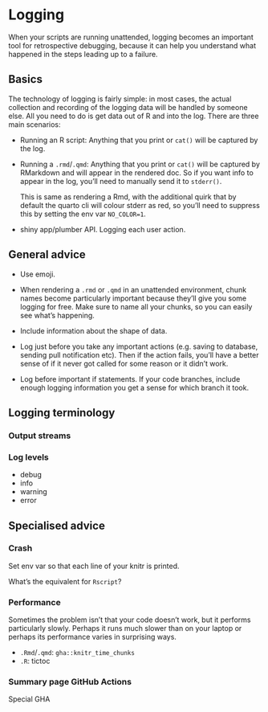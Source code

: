 # Logging

When your scripts are running unattended, logging becomes an important tool for retrospective debugging, because it can help you understand what happened in the steps leading up to a failure.

## Basics

The technology of logging is fairly simple: in most cases, the actual collection and recording of the logging data will be handled by someone else. All you need to do is get data out of R and into the log. There are three main scenarios:

* Running an R script: Anything that you print or `cat()` will be captured by the log.

* Running a `.rmd`/`.qmd`: Anything that you print or `cat()` will be captured by RMarkdown and will appear in the rendered doc. So if you want info to appear in the log, you'll need to manually send it to `stderr()`.

    This is same as rendering a Rmd, with the additional quirk that by default the quarto cli will colour stderr as red, so you'll need to suppress this by setting the env var `NO_COLOR=1`.

* shiny app/plumber API. Logging each user action.

## General advice

* Use emoji.

* When rendering a `.rmd` or `.qmd` in an unattended environment, chunk names become particularly important because they'll give you some logging for free. Make sure to name all your chunks, so you can easily see what's happening.

* Include information about the shape of data.

* Log just before you take any important actions (e.g. saving to database, sending pull notification etc). Then if the action fails, you'll have a better sense of if it never got called for some reason or it didn't work.

* Log before important if statements. If your code branches, include enough logging information you get a sense for which branch it took.

## Logging terminology

### Output streams

### Log levels

* debug
* info
* warning
* error

## Specialised advice

### Crash

Set env var so that each line of your knitr is printed.

What's the equivalent for `Rscript`?

### Performance

Sometimes the problem isn't that your code doesn't work, but it performs particularly slowly. Perhaps it runs much slower than on your laptop or perhaps its performance varies in surprising ways.

* `.Rmd`/`.qmd`: `gha::knitr_time_chunks`
* `.R`: tictoc

### Summary page GitHub Actions

Special GHA
